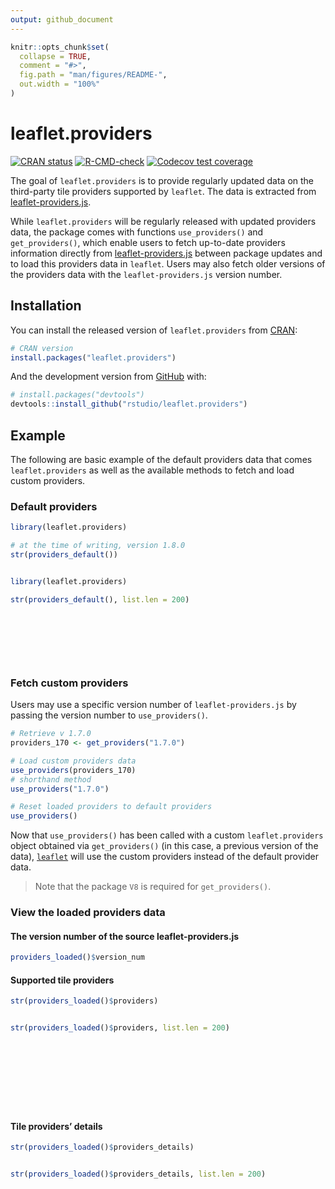 ```yaml
---
output: github_document
---
```


<!-- README.md is generated from README.Rmd. Please edit that file -->

```r
knitr::opts_chunk$set(
  collapse = TRUE,
  comment = "#>",
  fig.path = "man/figures/README-",
  out.width = "100%"
)
```
# leaflet.providers

<!-- badges: start -->
[![CRAN status](https://www.r-pkg.org/badges/version/leaflet.providers)](https://CRAN.R-project.org/package=leaflet.providers)
[![R-CMD-check](https://github.com/rstudio/leaflet.providers/actions/workflows/R-CMD-check.yaml/badge.svg)](https://github.com/rstudio/leaflet.providers/actions)
[![Codecov test coverage](https://codecov.io/gh/rstudio/leaflet.providers/branch/main/graph/badge.svg)](https://app.codecov.io/gh/rstudio/leaflet.providers?branch=main)

<!-- badges: end -->

The goal of `leaflet.providers` is to provide regularly updated data on the third-party tile providers supported by `leaflet`. The data is extracted from [leaflet-providers.js](https://github.com/leaflet-extras/leaflet-providers).

While `leaflet.providers` will be regularly released with updated providers data, the package comes with functions `use_providers()` and `get_providers()`, which enable users to fetch up-to-date providers information directly from [leaflet-providers.js](https://github.com/leaflet-extras/leaflet-providers) between package updates and to load this providers data in `leaflet`. Users may also fetch older versions of the providers data with the `leaflet-providers.js` version number.

## Installation

You can install the released version of `leaflet.providers` from [CRAN](https://CRAN.R-project.org):

``` r
# CRAN version
install.packages("leaflet.providers")
```

And the development version from [GitHub](https://github.com/) with:

``` r
# install.packages("devtools")
devtools::install_github("rstudio/leaflet.providers")
```

## Example

The following are basic example of the default providers data that comes `leaflet.providers` as well as the available methods to fetch and load custom providers.

### Default providers

```r
library(leaflet.providers)

# at the time of writing, version 1.8.0
str(providers_default())
```

<div style = "height:150px; overflow-y: scroll;">

```r
library(leaflet.providers)

str(providers_default(), list.len = 200)
```

</div>

### Fetch custom providers

Users may use a specific version number of `leaflet-providers.js` by passing the version number to `use_providers()`.

```r
# Retrieve v 1.7.0
providers_170 <- get_providers("1.7.0")

# Load custom providers data
use_providers(providers_170)
# shorthand method
use_providers("1.7.0")

# Reset loaded providers to default providers
use_providers()
```

Now that `use_providers()` has been called with a custom `leaflet.providers` object obtained via `get_providers()` (in this case, a previous version of the data), [`leaflet`](https://rstudio.github.io/leaflet/) will use the custom providers instead of the default provider data.

> Note that the package `V8` is required for `get_providers()`.

### View the loaded providers data

#### The version number of the source leaflet-providers.js

```r
providers_loaded()$version_num
```

#### Supported tile providers

```r
str(providers_loaded()$providers)
```

<div style = "height:150px; overflow-y: scroll;">

```r
str(providers_loaded()$providers, list.len = 200)
```

</div>

#### Tile providers' details

```r
str(providers_loaded()$providers_details)
```

<div style = "height:150px; overflow-y: scroll;">

```r
str(providers_loaded()$providers_details, list.len = 200)
```

</div>
